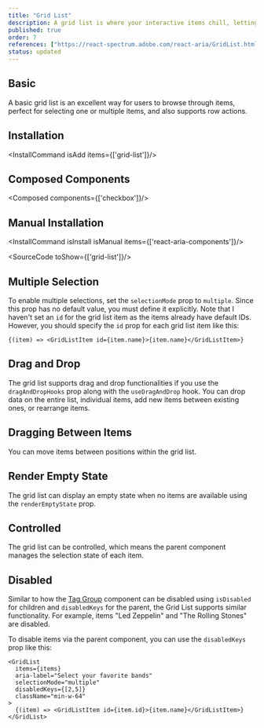 ```yaml
---
title: "Grid List"
description: A grid list is where your interactive items chill, letting you navigate with your keyboard, pick one or multiple, and even drop some row actions.
published: true
order: 7
references: ["https://react-spectrum.adobe.com/react-aria/GridList.html#props"]
status: updated
---
```


## Basic
A basic grid list is an excellent way for users to browse through items, perfect for selecting one or multiple items, and also supports row actions.
<How minW72 toUse="collections/grid-list-demo" />

## Installation
<InstallCommand isAdd items={['grid-list']}/>

## Composed Components
<Composed components={['checkbox']}/>

## Manual Installation
<InstallCommand isInstall isManual items={['react-aria-components']}/>

<SourceCode toShow={['grid-list']}/>

## Multiple Selection
To enable multiple selections, set the `selectionMode` prop to `multiple`. Since this prop has no default value, you must define it explicitly.
<How minW72 toUse="collections/grid-list-multiple-demo" />
Note that I haven't set an `id` for the grid list item as the items already have default IDs. However, you should specify the `id` prop for each grid list item like this:
```
{(item) => <GridListItem id={item.name}>{item.name}</GridListItem>}
```

## Drag and Drop
The grid list supports drag and drop functionalities if you use the `dragAndDropHooks` prop along with the `useDragAndDrop` hook. You can drop data on the entire list, individual items, add new items between existing ones, or rearrange items.
<How minW72 toUse="collections/grid-list-drag-demo" />

## Dragging Between Items
You can move items between positions within the grid list.
<How withNoPadding isCenter={false} toUse="collections/grid-list-drag-between-item-demo" />

## Render Empty State
The grid list can display an empty state when no items are available using the `renderEmptyState` prop.
<How minW72 toUse="collections/grid-list-render-empty-state-demo" />

## Controlled
The grid list can be controlled, which means the parent component manages the selection state of each item.
<How minW72 toUse="collections/grid-list-controlled-demo" />

## Disabled
Similar to how the [Tag Group](/docs/components/collections/tag-group) component can be disabled using `isDisabled` for children and `disabledKeys` for the parent, the Grid List supports similar functionality. For example, items "Led Zeppelin" and "The Rolling Stones" are disabled.
<How minW72 toUse="collections/grid-list-disabled-demo" />

To disable items via the parent component, you can use the `disabledKeys` prop like this:
```tsx {5}
<GridList
  items={items}
  aria-label="Select your favorite bands"
  selectionMode="multiple"
  disabledKeys={[2,5]}
  className="min-w-64"
>
  {(item) => <GridListItem id={item.id}>{item.name}</GridListItem>}
</GridList>
```
